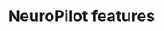 ---
title: NeuroPilot features
description: Index of NeuroPilot features on the Neuro-side, grouped by category.
---